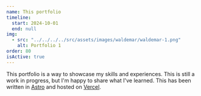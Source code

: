 ```yaml
---
name: This portfolio
timeline:
  start: 2024-10-01
  end: null
img:
  - src: "../../../../src/assets/images/waldemar/waldemar-1.png"
    alt: Portfolio 1
order: 80
isActive: true
---
```


This portfolio is a way to showcase my skills and experiences.
This is still a work in progress, but I'm happy to share what I've learned.
This has been written in [Astro](https://astro.build) and hosted on [Vercel](https://vercel.com).

